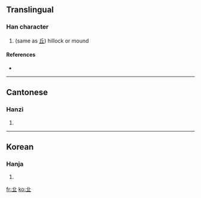 ==Translingual==

===Han character===
{{Han char|rn=1|rad=一|as=04|sn=5|four=|canj=廿一 (TM)}}

# (same as [[丘]]) hillock or mound

====References====
* {{Han ref|kx=0078.010|hdz=10015.030|uh=3400|ud=13312}}

----

==Cantonese==

===Hanzi===
{{yue-hanzi|jyut=|y=jaau1, kaau5}}

# {{defn|Cantonese|sort=一04}}

----

==Korean==

===Hanja===
{{ko-hanja|hangeul=구|rv=gu|mr=ku|y=kwu|eumhun=언덕|ehrv=eondeok|ehmr=ŏndŏk|ehy=entek}}

# {{defn|Korean|sort=一04}}

[[fr:㐀]]
[[ko:㐀]]